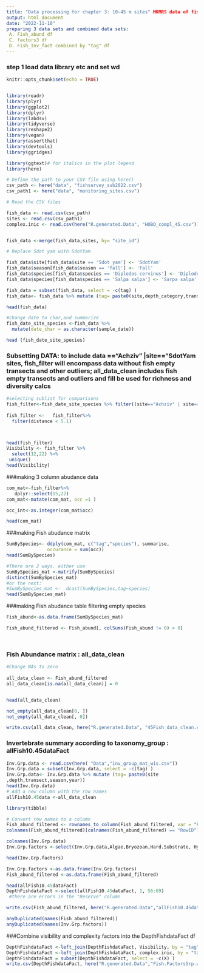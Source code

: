 ---
title: "Data processing for chapter 3: 10-45 m sites" MKMRS data of fish survey  and invertebrate photoquadrates
output: html_document
date: "2022-11-10"
preparing 3 data sets and combined data sets:
 A. Fish_abund df 
 C. factors3 df
 D. Fish_Inv_fact combined by "tag" df 
---

### step 1 load data library etc and set wd

```{r setup, include=FALSE}
knitr::opts_chunk$set(echo = TRUE)


library(readr)
library(plyr)
library(ggplot2)
library(dplyr)
library(labdsv)
library(tidyverse)
library(reshape2)
library(vegan)
library(assertthat)
library(devtools)
library(ggridges)

library(ggtext)# for italics in the plot legend 
library(here)

# Define the path to your CSV file using here()
csv_path <- here("data", "fishsurvey_sub2022.csv")
csv_path1 <- here("data", "monitoring_sites.csv")

# Read the CSV files

fish_data <- read.csv(csv_path)
sites <- read.csv(csv_path1)
complex.inic <- read.csv(here("R.generated.Data", "HOBO_compl_45.csv"))


fish_data <-merge(fish_data,sites, by= "site_id") 

# Replace Sdot yam with SdotYam

fish_data$site[fish_data$site == 'Sdot yam'] <- 'SdotYam'
fish_data$season[fish_data$season == 'fall'] <- 'Fall'
fish_data$species[fish_data$species == 'Diplodos cervinus'] <- 'Diplodus cervinus'
fish_data$species[fish_data$species == 'Salpa salpa'] <- 'Sarpa salpa'

fish_data = subset(fish_data, select = -c(tag) )
fish_data<- fish_data %>% mutate (tag= paste0(site,depth_category,transect,season,sample_year))

head(fish_data)
```

```{r}
#change date to char,and summarize
fish_date_site_species <-fish_data %>%
  mutate(date_char = as.character(sample_date))

head (fish_date_site_species)

```

### Subsetting DATA: to include data =="Achziv" \|site=="SdotYam sites, fish_filter will encompass data without fish empty transects and other outliers; all_data_clean includes fish empty transects and outliers and fill be used for richness and diversity calcs

```{r Subsetting DATA}
#selecting sublist for comparisons
fish_filter<-fish_date_site_species %>% filter((site=="Achziv" | site=="SdotYam"))
 
fish_filter <-   fish_filter%>%
  filter(distance < 5.1)



head(fish_filter)
Visibility <- fish_filter %>%
  select(12,22) %>%
 unique()
head(Visibility)
```

###making 3 column abudance data

```{r}

com_mat<-fish_filter%>%
   dplyr::select(15,22)
com_mat<-mutate(com_mat, occ =1 ) 

occ_int<-as.integer(com_mat$occ)

head(com_mat)
```

###making Fish abudance matrix

```{r}

SumBySpecies<- ddply(com_mat, c("tag","species"), summarise,
               occurance = sum(occ))
head(SumBySpecies)

#There are 2 ways. either use 
SumBySpecies_mat <-matrify(SumBySpecies)
distinct(SumBySpecies_mat)
#or the next:
#SumBySpecies_mat <-  dcast(SumBySpecies,tag~species)
head(SumBySpecies_mat)


```

###making Fish abudance table filtering empty species

```{r}
Fish_abund<-as.data.frame(SumBySpecies_mat)

Fish_abund_filtered <- Fish_abund[, colSums(Fish_abund != 0) > 0]




```
### Fish Abundance matrix : all_data_clean 
```{r}
#Change NAs to zero
 
all_data_clean <- Fish_abund_filtered
all_data_clean[is.na(all_data_clean)] = 0 


head(all_data_clean)

not_empty(all_data_clean[0, ])
not_empty(all_data_clean[, 0])

write.csv(all_data_clean, here("R.generated.Data", "45Fish_data_clean.csv"))


```
### Invertebrate summary according to taxonomy_group : allFish10.45dataFact


```{r}

Inv.Grp.data <- read.csv(here( "Data","inv_group_mat_wis.csv"))
Inv.Grp.data = subset(Inv.Grp.data, select = -c(tag) )
Inv.Grp.data<- Inv.Grp.data %>% mutate (tag= paste0(site
,depth,transect,season,year))
head(Inv.Grp.data)
# Add a new column with the row names
allFish10.45data <-all_data_clean

library(tibble)

# Convert row names to a column
Fish_abund_filtered <- rownames_to_column(Fish_abund_filtered, var = "RowID")
colnames(Fish_abund_filtered)[colnames(Fish_abund_filtered) == "RowID"] <- "tag"

colnames(Inv.Grp.data)
Inv.Grp.factors <-select(Inv.Grp.data,Algae,Bryozoan,Hard.Substrate, Hydrozoa, Soft.Substrate,Sponge,tag, 11:19)

head(Inv.Grp.factors)

Inv.Grp.factors <-as.data.frame(Inv.Grp.factors)
Fish_abund_filtered <-as.data.frame(Fish_abund_filtered)

head(allFish10.45dataFact)
DepthFishdataFact <-select(allFish10.45dataFact, 1, 56:69)
 #there are errors in the "Reserve" column

write.csv(Fish_abund_filtered, here("R.generated.Data","allFish10.45data.csv"))

anyDuplicated(names(Fish_abund_filtered))
anyDuplicated(names(Inv.Grp.factors))

```
###Combine visibility and complexity factors into the DepthFishdataFact df
```{r}

DepthFishdataFact <-left_join(DepthFishdataFact, Visibility, by = "tag")
DepthFishdataFact <-left_join(DepthFishdataFact, complex.inic, by = "tag")
DepthFishdataFact = subset(DepthFishdataFact, select = -c(X) )
write.csv(DepthFishdataFact, here("R.generated.Data","Fish.FactorsGrp.wis.csv"))
```

